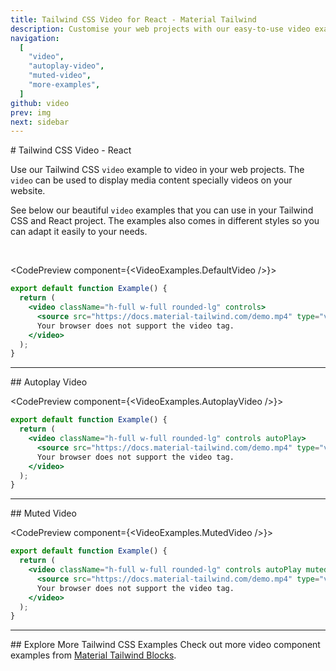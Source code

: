 ```yaml
---
title: Tailwind CSS Video for React - Material Tailwind
description: Customise your web projects with our easy-to-use video examples for Tailwind CSS and React using Material Design guidelines.
navigation:
  [
    "video",
    "autoplay-video",
    "muted-video",
    "more-examples",
  ]
github: video
prev: img
next: sidebar
---
```


<DocsTitle href="video">
# Tailwind CSS Video - React
</DocsTitle>

Use our Tailwind CSS <Code>video</Code> example to video in your web projects. The <Code>video</Code> can be used to display media content specially videos on your website.

See below our beautiful <Code>video</Code> examples that you can use in your Tailwind CSS and React project. The examples also comes in different styles so you can adapt it easily to your needs.

<br />

<CodePreview component={<VideoExamples.DefaultVideo />}>
```jsx
export default function Example() {
  return (
    <video className="h-full w-full rounded-lg" controls>
      <source src="https://docs.material-tailwind.com/demo.mp4" type="video/mp4" />
      Your browser does not support the video tag.
    </video>
  );
}
```
</CodePreview>

---

<DocsTitle href="autoplay-video">
## Autoplay Video
</DocsTitle>

<CodePreview component={<VideoExamples.AutoplayVideo />}>
```jsx
export default function Example() {
  return (
    <video className="h-full w-full rounded-lg" controls autoPlay>
      <source src="https://docs.material-tailwind.com/demo.mp4" type="video/mp4" />
      Your browser does not support the video tag.
    </video>
  );
}
```
</CodePreview>

---

<DocsTitle href="muted-video">
## Muted Video
</DocsTitle>

<CodePreview component={<VideoExamples.MutedVideo />}>
```jsx
export default function Example() {
  return (
    <video className="h-full w-full rounded-lg" controls autoPlay muted>
      <source src="https://docs.material-tailwind.com/demo.mp4" type="video/mp4" />
      Your browser does not support the video tag.
    </video>
  );
}
```
</CodePreview>

---

<DocsTitle href="more-examples">
## Explore More Tailwind CSS Examples
Check out more video component examples from <a href="https://www.material-tailwind.com/blocks" target="_blank">Material Tailwind Blocks</a>.
